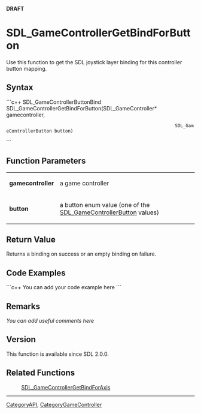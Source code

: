 <!-- pragma section-numbers off -->
<!-- pragma camelcase off -->
'''DRAFT'''


<!-- #*^*^*^*^*See http://wiki.libsdl.org/moin.cgi/SGFunctions for details on editing this page*^*^*^*^* -->


= SDL_GameControllerGetBindForButton =
Use this function to get the SDL joystick layer binding for this controller button mapping.




== Syntax ==
```c++
SDL_GameControllerButtonBind SDL_GameControllerGetBindForButton(SDL_GameController*      gamecontroller,
                                                                SDL_GameControllerButton button)
```


== Function Parameters ==
{|
|'''gamecontroller'''
|a game controller
|-
|'''button'''
|a button enum value (one of the [[SDL_GameControllerButton]] values)
|}


== Return Value ==
Returns a binding on success or an empty binding on failure.


== Code Examples ==
```c++
You can add your code example here
```

<!-- #Leave this section as-is unless you have a code example to put in.  In that case, replace You can add your code example here with your code example following the Style Guide instructions.  Leave the rest of the markup alone and delete this comment. -->


== Remarks ==
''You can add useful comments here''

<!-- #Leave this section as-is unless you have a remark to put in.  In that case, replace ''You can add useful comments here'' with your remark(s) following the Style Guide instructions.  Leave the rest of the markup alone and delete this comment. -->

== Version ==
This function is available since SDL 2.0.0.

== Related Functions ==
:[[SDL_GameControllerGetBindForAxis]]

----
[[CategoryAPI]], [[CategoryGameController]]
<!-- #See the Style Guide for instructions on editing the footer. -->
